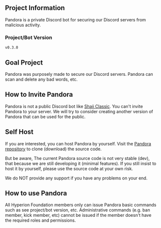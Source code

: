 ## Project Information
Pandora is a private Discord bot for securing our Discord servers from malicious activity.

### Project/Bot Version
`v0.3.0`

## Goal Project
Pandora was purposely made to secure our Discord servers. Pandora can scan and delete any bad words, etc.

## How to Invite Pandora
Pandora is not a public Discord bot like [Shaii Classic](/project/shaii-classic). You can't invite Pandora to your server.
We will try to consider creating another version of Pandora that can be used for the public.

## Self Host
If you are interested, you can host Pandora by yourself. Visit the [Pandora repository](https://github.com/hyperion-foundation/pandora) to clone (download) the source code.

But be aware, The current Pandora source code is not very stable (dev), that because we are still developing it (minimal features). If you still insist to host it by yourself, please use the source code at your own risk.

We do NOT provide any support if you have any problems on your end.

## How to use Pandora
All Hyperion Foundation members only can issue Pandora basic commands such as see project/bot version, etc. 
Administrative commands (e.g. ban member, kick member, etc) cannot be issued if the member doesn't have the required roles and permissions.
